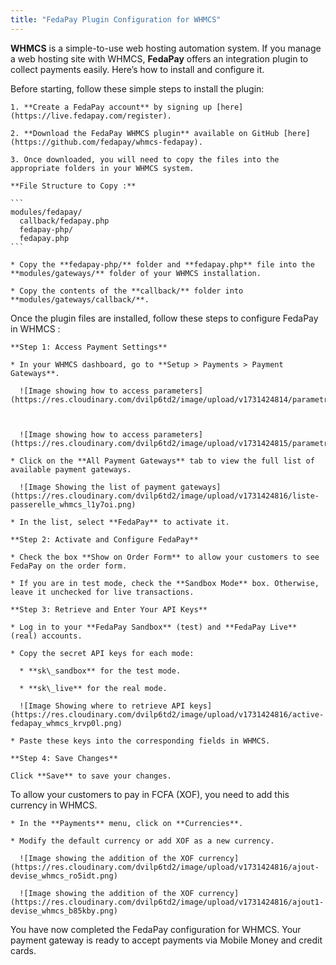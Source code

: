 ```yaml
---
title: "FedaPay Plugin Configuration for WHMCS"
---
```



**WHMCS** is a simple-to-use web hosting automation system. If you manage a web hosting site with WHMCS, **FedaPay** offers an integration plugin to collect payments easily. Here’s how to install and configure it.

<Steps>
  <Step title="Install the Plugin">
    Before starting, follow these simple steps to install the plugin:

    1. **Create a FedaPay account** by signing up [here](https://live.fedapay.com/register).

    2. **Download the FedaPay WHMCS plugin** available on GitHub [here](https://github.com/fedapay/whmcs-fedapay).

    3. Once downloaded, you will need to copy the files into the appropriate folders in your WHMCS system.

    **File Structure to Copy :**

    ```
    modules/fedapay/
      callback/fedapay.php
      fedapay-php/
      fedapay.php
    ```

    * Copy the **fedapay-php/** folder and **fedapay.php** file into the **modules/gateways/** folder of your WHMCS installation.

    * Copy the contents of the **callback/** folder into **modules/gateways/callback/**.
  </Step>

  <Step title="Configure the Plugin in WHMCS">
    Once the plugin files are installed, follow these steps to configure FedaPay in WHMCS :

    **Step 1: Access Payment Settings**

    * In your WHMCS dashboard, go to **Setup > Payments > Payment Gateways**.

      ![Image showing how to access parameters](https://res.cloudinary.com/dvilp6td2/image/upload/v1731424814/parametre_whmcs_arsgwi.png)



      ![Image showing how to access parameters](https://res.cloudinary.com/dvilp6td2/image/upload/v1731424815/parametre1_whmcs_dn2k5h.png)

    * Click on the **All Payment Gateways** tab to view the full list of available payment gateways.

      ![Image Showing the list of payment gateways](https://res.cloudinary.com/dvilp6td2/image/upload/v1731424816/liste-passerelle_whmcs_l1y7oi.png)

    * In the list, select **FedaPay** to activate it.

    **Step 2: Activate and Configure FedaPay**

    * Check the box **Show on Order Form** to allow your customers to see FedaPay on the order form.

    * If you are in test mode, check the **Sandbox Mode** box. Otherwise, leave it unchecked for live transactions.

    **Step 3: Retrieve and Enter Your API Keys**

    * Log in to your **FedaPay Sandbox** (test) and **FedaPay Live** (real) accounts.

    * Copy the secret API keys for each mode:

      * **sk\_sandbox** for the test mode.

      * **sk\_live** for the real mode.

      ![Image Showing where to retrieve API keys](https://res.cloudinary.com/dvilp6td2/image/upload/v1731424816/active-fedapay_whmcs_krvp0l.png)

    * Paste these keys into the corresponding fields in WHMCS.

    **Step 4: Save Changes**

    Click **Save** to save your changes.
  </Step>

  <Step title="Add XOF (FCFA) Currency">
    To allow your customers to pay in FCFA (XOF), you need to add this currency in WHMCS.

    * In the **Payments** menu, click on **Currencies**.

    * Modify the default currency or add XOF as a new currency.

      ![Image showing the addition of the XOF currency](https://res.cloudinary.com/dvilp6td2/image/upload/v1731424816/ajout-devise_whmcs_ro5idt.png)

      ![Image showing the addition of the XOF currency](https://res.cloudinary.com/dvilp6td2/image/upload/v1731424816/ajout1-devise_whmcs_b85kby.png)
  </Step>

  <Step title="Finalize Configuration">
    You have now completed the FedaPay configuration for WHMCS. Your payment gateway is ready to accept payments via Mobile Money and credit cards.
  </Step>
</Steps>